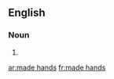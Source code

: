 ==English==

===Noun===
{{head|en|head=[[made]] [[hands]]}}

# {{plural of|made hand}}

[[ar:made hands]]
[[fr:made hands]]